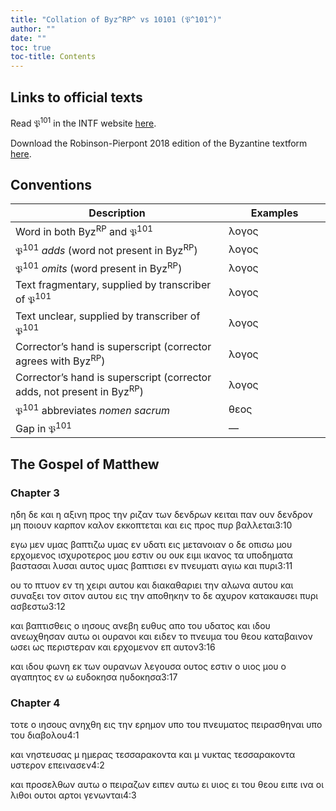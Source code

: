 ```yaml
---
title: "Collation of Byz^RP^ vs 10101 (𝔓^101^)"
author: ""
date: ""
toc: true
toc-title: Contents
---
```


::: {.callout-note appearance="minimal" icon="false" collapse="true"}
# Links to official texts

Read 𝔓^101^ in the INTF website [here](https://ntvmr.uni-muenster.de/manuscript-workspace?docID=10101).

Download the Robinson-Pierpont 2018 edition of the Byzantine textform [here](https://web.archive.org/web/20210413060536/https://byzantinetext.com/wp-content/uploads/2021/03/robinson-pierpont-2018-gnt-edition.pdf).


:::


::: {.callout-note appearance="minimal" icon="false" collapse="true"}
# Conventions

| Description                                                              	| Examples                           	|
|--------------------------------------------------------------------------	|------------------------------------	|
| Word in both Byz^RP^ and 𝔓^101^                                   	| λογος                              	|
| 𝔓^101^ *adds* (word not present in Byz^RP^)                       	| [λογος]{.greek-added}            	|
| 𝔓^101^ *omits* (word present in Byz^RP^)                          	| [λογος]{.greek-omitted}          	|
| Text fragmentary, supplied by transcriber of 𝔓^101^               	| [λογος]{.greek-supplied}         	|
| Text unclear, supplied by transcriber of 𝔓^101^                   	| [λογος]{.unclear}                	|
| Corrector's hand is superscript (corrector agrees with Byz^RP^)          	| [λογος]{.corr}                   	|
| Corrector's hand is superscript (corrector adds, not present in Byz^RP^) 	| [[λογος]{.corr}]{.greek-added} 	|
| 𝔓^101^ abbreviates *nomen sacrum*                                 	| [θεος]{.greek-abbr}            	|
| Gap in 𝔓^101^                                                     	| [―]{.gap}                        	|
:::

## The Gospel of Matthew

### Chapter 3

[ηδη]{.greek-omitted} [δε]{.greek-omitted} [και]{.greek-omitted} [η]{.greek-omitted} [αξινη]{.greek-omitted} [προς]{.greek-omitted} [την]{.greek-omitted} [ριζαν]{.greek-omitted} [των]{.greek-omitted} [δενδρων]{.greek-omitted} [κειται]{.greek-omitted} [παν]{.greek-omitted} [ουν]{.greek-supplied} [δενδρ]{.greek-supplied}[ον]{.unclear} [μη]{.greek-supplied} [ποιουν]{.greek-supplied} [καρπον]{.greek-supplied} [κ]{.greek-supplied}[αλο]{.unclear}ν [ε]{.unclear}[κκοπτεται]{.greek-supplied} [και]{.greek-supplied} [εις]{.greek-omitted} [[πρ]{.greek-supplied}[ο]{.unclear}ς]{.greek-added} π[υ]{.unclear}ρ β[α]{.unclear}[λλεται]{.greek-supplied}[3:10]{.aside}

[εγ]{.greek-supplied}[ω]{.unclear} [μ]{.unclear}[εν]{.greek-supplied} [[υ]{.greek-supplied}μας]{.greek-added} β[απτιζω]{.greek-supplied} [υμας]{.greek-omitted} [εν]{.greek-supplied} [υ]{.greek-supplied}δατι [ε]{.unclear}[ις]{.greek-supplied} μ[ετα]{.unclear}[νοιαν]{.greek-supplied} [ο]{.greek-supplied} [δ]{.greek-supplied}ε [οπισω]{.greek-omitted} [μου]{.greek-omitted} ερχ[ο]{.unclear}[μ]{.greek-supplied}ε[νο]{.unclear}[ς]{.greek-supplied} [ισχυροτε]{.greek-supplied}[ρ]{.greek-supplied}[ο]{.unclear}ς μου [ε]{.unclear}[σ]{.greek-supplied}τιν [ο]{.unclear}[υ]{.greek-supplied} [ουκ]{.greek-supplied} [ειμι]{.greek-supplied} [ι]{.greek-supplied}[κ]{.unclear}ανος τ[α]{.greek-supplied} υπ[ο]{.unclear}[δηματα]{.greek-supplied} [βαστασαι]{.greek-omitted} [[λ]{.greek-supplied}[υ]{.unclear}[σ]{.greek-supplied}[αι]{.unclear}]{.greek-added} [αυ]{.unclear}τ[ο]{.unclear}ς υ[μ]{.unclear}[ας]{.greek-supplied} [βαπτισει]{.greek-supplied} [ε]{.greek-supplied}[ν]{.unclear} [πνευματι]{.greek-abbr} αγ[ιω]{.greek-supplied} [κ[α]{.unclear}[ι]{.greek-supplied}]{.greek-added} [[πυρι]{.greek-supplied}]{.greek-added}[3:11]{.aside}

[ου]{.greek-supplied} [το]{.greek-supplied} [π]{.greek-supplied}[τ]{.unclear}υον εν τη [χ]{.unclear}[ειρι]{.greek-supplied} [αυτου]{.greek-supplied} [κ]{.greek-supplied}[αι]{.unclear} δι[ακαθ]{.unclear}αρ[ι]{.greek-supplied}[ε]{.unclear}[ι]{.greek-supplied} [την]{.greek-supplied} [αλω]{.greek-supplied}[να]{.greek-supplied} αυτ[ου]{.unclear} [κ]{.unclear}[αι]{.greek-supplied} [συναξει]{.greek-supplied} [τον]{.greek-supplied} [σιτον]{.greek-omitted} [αυτου]{.greek-omitted} [εις]{.greek-omitted} [την]{.greek-omitted} [αποθηκην]{.greek-omitted} [το]{.greek-omitted} [δε]{.greek-omitted} [αχυρον]{.greek-omitted} [κατακαυσει]{.greek-omitted} [πυρι]{.greek-omitted} [ασβεστω]{.greek-omitted}[3:12]{.aside}

[και]{.greek-omitted} [βαπτισθεις]{.greek-omitted} [ο]{.greek-omitted} [ιησους]{.greek-omitted} [ανεβη]{.greek-omitted} [ευθυς]{.greek-omitted} [απο]{.greek-omitted} [του]{.greek-omitted} [υδατος]{.greek-omitted} [και]{.greek-omitted} [ιδου]{.greek-omitted} [ανεωχθησαν]{.greek-omitted} [αυτω]{.greek-omitted} [οι]{.greek-omitted} [ουρανοι]{.greek-omitted} [και]{.greek-omitted} [ειδεν]{.greek-supplied} [τ]{.greek-supplied}[ο]{.unclear} [πνευμα]{.greek-abbr} [του]{.greek-supplied} [θεου]{.greek-abbr} [κατα]{.greek-supplied}[βαινον]{.greek-supplied} [ωσει]{.greek-omitted} [[ω]{.unclear}ς]{.greek-added} π[ε]{.unclear}ρισ[τ]{.unclear}[εραν]{.greek-supplied} [και]{.greek-omitted} [ερχο]{.greek-supplied}[μενον]{.greek-supplied} [ε]{.greek-supplied}[π]{.unclear} α[υ]{.unclear}το[ν]{.greek-supplied}[3:16]{.aside}

[και]{.greek-supplied} [ιδου]{.greek-supplied} [φωνη]{.greek-supplied} [εκ]{.greek-supplied} [τω]{.unclear}[ν]{.greek-supplied} [ο]{.unclear}[υραν]{.greek-supplied}ων [λε]{.greek-supplied}[γουσα]{.greek-supplied} [ου]{.greek-supplied}[τ]{.unclear}[ο]{.greek-supplied}[ς]{.unclear} [εστ]{.greek-supplied}ιν ο [υιος]{.greek-abbr} [μ]{.unclear}[ου]{.greek-supplied} [ο]{.greek-supplied} [αγαπη]{.greek-supplied}τος ε[ν]{.unclear} [ω]{.unclear} [ευδοκησα]{.greek-omitted} [ηυδο[κ]{.unclear}[ησα]{.greek-supplied}]{.greek-added}[3:17]{.aside}

### Chapter 4

[τοτε]{.greek-supplied} [ο]{.greek-supplied} [ιησους]{.greek-abbr} [αν]{.greek-supplied}ηχ[θ]{.unclear}[η]{.greek-supplied} εις τη[ν]{.unclear} [ερη]{.greek-supplied}[μον]{.greek-supplied} [υπο]{.greek-supplied} [το]{.greek-supplied}υ [πνευματος]{.greek-abbr} πειρασ[θ]{.unclear}[η]{.greek-supplied}[ναι]{.greek-supplied} [υπο]{.greek-supplied} [το]{.greek-supplied}[υ]{.unclear} διαβολο[υ]{.unclear}[4:1]{.aside}

[κ]{.unclear}[αι]{.greek-supplied} [νηστευσα]{.greek-supplied}ς [[μ]{.greek-abbr}]{.greek-added} [η]{.unclear}με[ρ]{.unclear}ας [τεσσαρακοντα]{.greek-omitted} [και]{.greek-supplied} [[[μ]{.greek-supplied}]{.greek-abbr}]{.greek-added} [νυκτ]{.greek-supplied}[α]{.unclear}ς [τεσσαρακοντα]{.greek-omitted} υστερον επ[ε]{.unclear}[ινα]{.greek-supplied}[σεν]{.greek-supplied}[4:2]{.aside}

[και]{.greek-supplied} [πρ]{.greek-supplied}οσελθων [αυτω]{.greek-omitted} ο πε[ι]{.unclear}[ρα]{.greek-supplied}[ζων]{.greek-supplied} [ειπε]{.greek-supplied}ν [αυ[τ]{.unclear}ω]{.greek-added} ει [υιος]{.greek-abbr} [ει]{.greek-supplied} [του]{.greek-supplied} [θεου]{.greek-abbr} [ειπε]{.greek-supplied} [ινα]{.greek-supplied} [οι]{.greek-supplied} [λ]{.unclear}ιθοι ου[τ]{.unclear}[οι]{.greek-supplied} [αρτοι]{.greek-omitted} [γενωνται]{.greek-omitted}[4:3]{.aside}

